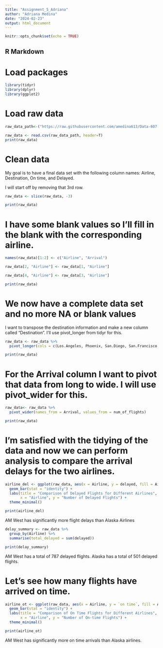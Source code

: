 ```yaml
---
title: "Assignment_5_Adriana"
author: "Adriana Medina"
date: "2024-02-23"
output: html_document
---
```


```r
knitr::opts_chunk$set(echo = TRUE)
```

## R Markdown

# Load packages
```r
library(tidyr)
library(dplyr)
library(ggplot2)
```

# Load raw data
```r
raw_data_path<-("https://raw.githubusercontent.com/amedina613/Data-607-Week-5-Assignment/main/Data%20607%20week%205%20raw.csv")

raw_data <- read.csv(raw_data_path, header=T)
print(raw_data)
```
# Clean data
My goal is to have a final data set with the following column names: Airline, Destination, On time, and Delayed. 

I will start off by removing that 3rd row. 

```r
raw_data <- slice(raw_data, -3)

print(raw_data)
```
# I have some blank values so I'll fill in the blank with the corresponding airline. 

```r
names(raw_data)[1:2] <- c("Airline", "Arrival")

raw_data[2, "Airline"] <- raw_data[1, "Airline"]

raw_data[4, "Airline"] <- raw_data[3, "Airline"]

print(raw_data)

```
# We now have a complete data set and no more NA or blank values
I want to transpose the destination information and make a new column called "Destination". I'll use pivot_longer from tidyr for this. 

```r
raw_data <- raw_data %>%
  pivot_longer(cols = c(Los.Angeles, Phoenix, San.Diego, San.Francisco, Seattle), names_to = "Destination", values_to = "num_of_flights")

print(raw_data)
```
# For the Arrival column I want to pivot that data from long to wide. I will use pivot_wider for this.
```r
raw_data<- raw_data %>%
  pivot_wider(names_from = Arrival, values_from = num_of_flights)

print(raw_data)
```
# I'm satisfied with the tidying of the data and now we can perform analysis to compare the arrival delays for the two airlines.

```r
airline_del <- ggplot(raw_data, aes(x = Airline, y = delayed, fill = Airline)) +
  geom_bar(stat = "identity") +
  labs(title = "Comparison of Delayed Flights for Different Airlines",
       x = "Airline", y = "Number of Delayed Flights") +
  theme_minimal()

print(airline_del)
```


AM West has significantly more flight delays than Alaska Airlines


```r
delay_summary <- raw_data %>%
  group_by(Airline) %>%
  summarise(total_delayed = sum(delayed))

print(delay_summary)

```

AM West has a total of 787 delayed flights. Alaska has a total of 501 delayed flights. 

# Let's see how many flights have arrived on time.
```r
airline_ot <- ggplot(raw_data, aes(x = Airline, y = `on time`, fill = Airline)) +
  geom_bar(stat = "identity") +
  labs(title = "Comparison of On Time Flights for Different Airlines",
       x = "Airline", y = "Number of On-time Flights") +
  theme_minimal()

print(airline_ot)
```

AM West has significantly more on time arrivals than Alaska airlines.
